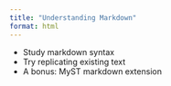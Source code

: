 ```yaml
---
title: "Understanding Markdown"
format: html
---
```


- Study markdown syntax
- Try replicating existing text
- A bonus: MyST markdown extension